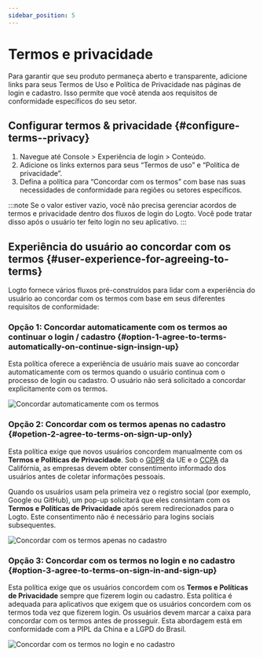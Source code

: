 ```yaml
---
sidebar_position: 5
---
```



# Termos e privacidade

Para garantir que seu produto permaneça aberto e transparente, adicione links para seus Termos de Uso e Política de Privacidade nas páginas de login e cadastro. Isso permite que você atenda aos requisitos de conformidade específicos do seu setor.

## Configurar termos & privacidade \{#configure-terms--privacy}

1. Navegue até <CloudLink to="/sign-in-experience/content">Console > Experiência de login > Conteúdo</CloudLink>.
2. Adicione os links externos para seus “Termos de uso” e “Política de privacidade”.
3. Defina a política para “Concordar com os termos” com base nas suas necessidades de conformidade para regiões ou setores específicos.

:::note
Se o valor estiver vazio, você não precisa gerenciar acordos de termos e privacidade dentro dos fluxos de login do Logto. Você pode tratar disso após o usuário ter feito login no seu aplicativo.
:::

## Experiência do usuário ao concordar com os termos \{#user-experience-for-agreeing-to-terms}

Logto fornece vários fluxos pré-construídos para lidar com a experiência do usuário ao concordar com os termos com base em seus diferentes requisitos de conformidade:

### Opção 1: Concordar automaticamente com os termos ao continuar o login / cadastro \{#option-1-agree-to-terms-automatically-on-continue-sign-insign-up}

Esta política oferece a experiência de usuário mais suave ao concordar automaticamente com os termos quando o usuário continua com o processo de login ou cadastro.
O usuário não será solicitado a concordar explicitamente com os termos.

<img src={autoAgreeToTermsImage} alt="Concordar automaticamente com os termos" />

### Opção 2: Concordar com os termos apenas no cadastro \{#opetion-2-agree-to-terms-on-sign-up-only}

Esta política exige que novos usuários concordem manualmente com os **Termos e Políticas de Privacidade**. Sob o [GDPR](https://gdpr-info.eu/art-4-gdpr/) da UE e o [CCPA](https://oag.ca.gov/privacy/ccpa) da Califórnia, as empresas devem obter consentimento informado dos usuários antes de coletar informações pessoais.

Quando os usuários usam pela primeira vez o registro social (por exemplo, Google ou GitHub), um pop-up solicitará que eles consintam com os **Termos e Políticas de Privacidade** após serem redirecionados para o Logto. Este consentimento não é necessário para logins sociais subsequentes.

<img src={signUpOnlyAgreeToTermsImage} alt="Concordar com os termos apenas no cadastro" />

### Opção 3: Concordar com os termos no login e no cadastro \{#option-3-agree-to-terms-on-sign-in-and-sign-up}

Esta política exige que os usuários concordem com os **Termos e Políticas de Privacidade** sempre que fizerem login ou cadastro. Esta política é adequada para aplicativos que exigem que os usuários concordem com os termos toda vez que fizerem login. Os usuários devem marcar a caixa para concordar com os termos antes de prosseguir. Esta abordagem está em conformidade com a PIPL da China e a LGPD do Brasil.

<img src={signInAgreeToTermsImage} alt="Concordar com os termos no login e no cadastro" />
